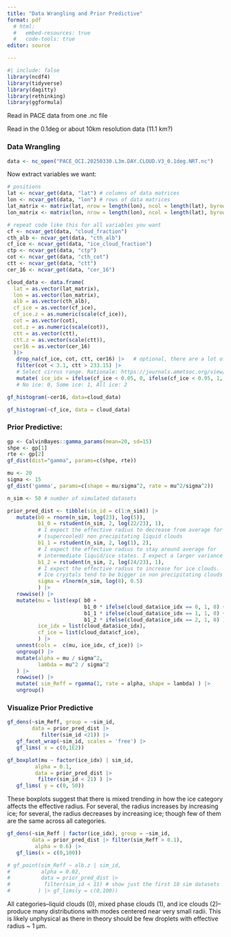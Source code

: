 ```yaml
---
title: "Data Wrangling and Prior Predictive"
format: pdf
  # html:
  #   embed-resources: true
  #   code-tools: true
editor: source

---
```


```r
#| include: false
library(ncdf4)
library(tidyverse)
library(dagitty)
library(rethinking)
library(ggformula)
```

Read in PACE data from one .nc file

Read in the 0.1deg or about 10km resolution data (11.1 km?)

### Data Wrangling
```r
data <- nc_open("PACE_OCI.20250330.L3m.DAY.CLOUD.V3_0.1deg.NRT.nc")
```

Now extract variables we want:

```r
# positions
lat <- ncvar_get(data, "lat") # columns of data matrices
lon <- ncvar_get(data, "lon") # rows of data matrices
lat_matrix <- matrix(lat, nrow = length(lon), ncol = length(lat), byrow = TRUE)
lon_matrix <- matrix(lon, nrow = length(lon), ncol = length(lat), byrow = FALSE)

# repeat code like this for all variables you want
cf <- ncvar_get(data, "cloud_fraction")
cth_alb <- ncvar_get(data, "cth_alb")
cf_ice <- ncvar_get(data, "ice_cloud_fraction")
ctp <- ncvar_get(data, "ctp")
cot <- ncvar_get(data, "cth_cot")
ctt <- ncvar_get(data, "ctt")
cer_16 <- ncvar_get(data, "cer_16")
```

```R

cloud_data <- data.frame(
  lat = as.vector(lat_matrix),
  lon = as.vector(lon_matrix),
  alb = as.vector(cth_alb),
  cf_ice = as.vector(cf_ice),
  cf_ice.z = as.numeric(scale(cf_ice)),
  cot = as.vector(cot),
  cot.z = as.numeric(scale(cot)),
  ctt = as.vector(ctt),
  ctt.z = as.vector(scale(ctt)),
  cer16 = as.vector(cer_16)
  )|>
   drop_na(cf_ice, cot, ctt, cer16) |>   # optional, there are a lot of NAs
   filter(cot < 3.1, ctt > 233.15) |> 
   # Select cirrus range. Rationale: https://journals.ametsoc.org/view/journals/amsm/58/1/amsmonographs-d-16-0010.1.pdf (pg 3)
   mutate( ice_idx = ifelse(cf_ice < 0.05, 0, ifelse(cf_ice < 0.95, 1, 2)) ) 
   # No ice: 0, Some ice: 1, All ice: 2

```

```r
gf_histogram(~cer16, data=cloud_data)

gf_histogram(~cf_ice, data = cloud_data)
```

### Prior Predictive:
```r
gp <- CalvinBayes::gamma_params(mean=20, sd=15)
shpe <- gp[1]
rte <- gp[2]
gf_dist(dist="gamma", params=c(shpe, rte))
```
```r
mu <- 20
sigma <- 15
gf_dist('gamma', params=c(shape = mu/sigma^2, rate = mu^2/sigma^2))
```

```r
n_sim <- 50 # number of simulated datasets

prior_pred_dist <- tibble(sim_id = c(1:n_sim)) |> 
   mutate(b0 = rnorm(n_sim, log(23), log(5)),
          b1_0 = rstudent(n_sim, 2, log(22/23), 1), 
          # I expect the effective radius to decrease from average for 
          # (supercooled) non precipitating liquid clouds 
          b1_1 = rstudent(n_sim, 2, log(1), 2),
          # I expect the effective radius to stay around average for 
          # intermediate liquid/ice states. I expect a larger variance here
          b1_2 = rstudent(n_sim, 2, log(24/23), 1), 
          # I expect the effective radius to increase for ice clouds. 
          # Ice crystals tend to be bigger in non precipitating clouds
          sigma = rlnorm(n_sim, log(8), 0.5)
          ) |>
   rowwise() |>
   mutate(mu = list(exp( b0 +
                         b1_0 * ifelse(cloud_data$ice_idx == 0, 1, 0) +
                         b1_1 * ifelse(cloud_data$ice_idx == 1, 1, 0) +
                         b1_2 * ifelse(cloud_data$ice_idx == 2, 1, 0) )),
          ice_idx = list(cloud_data$ice_idx),
          cf_ice = list(cloud_data$cf_ice),
          ) |>
   unnest(cols =  c(mu, ice_idx, cf_ice)) |>
   ungroup() |>
   mutate(alpha = mu / sigma^2,
          lambda = mu^2 / sigma^2
   ) |>
   rowwise() |>
   mutate( sim_Reff = rgamma(1, rate = alpha, shape = lambda) ) |>
   ungroup()
```


### Visualize Prior Predictive
```r
gf_dens(~sim_Reff, group = ~sim_id, 
        data = prior_pred_dist |>
           filter(sim_id <21)) |>
   gf_facet_wrap(~sim_id, scales = 'free') |>
   gf_lims( x = c(0,1E2))
```

```r
gf_boxplot(mu ~ factor(ice_idx) | sim_id,
         alpha = 0.1,
         data = prior_pred_dist |>
          filter(sim_id < 21) ) |>
   gf_lims( y = c(0, 50))
```

These boxplots suggest that there is mixed trending in how the ice category affects the effective radius. For several, the radius increases by increasing ice; for several, the radius decreases by increasing ice; though few of them are the same across all categories.

```R
gf_dens(~sim_Reff | factor(ice_idx), group = ~sim_id, 
        data = prior_pred_dist |> filter(sim_Reff > 0.1),
         alpha = 0.6) |>
   gf_lims(x = c(0,100))

# gf_point(sim_Reff ~ alb.z | sim_id,
#          alpha = 0.02,
#          data = prior_pred_dist |>
#           filter(sim_id < 11) # show just the first 10 sim datasets
#         ) |> gf_lims(y = c(0,100))
```
All categories--liquid clouds (0), mixed phase clouds (1), and ice clouds (2)--produce many distributions with modes centered near very small radii. This is likely unphysical as there in theory should be few droplets with effective radius ~ 1 $\mathrm{\mu}$m.

